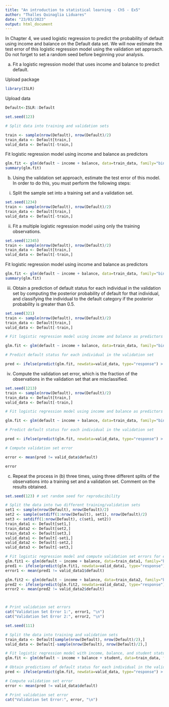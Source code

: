 ---
title: "An introduction to statistical learning - Ch5 - Ex5"
author: "Thalles Quinaglia Liduares"
date: "23/03/2023"
output: html_document
---
In Chapter 4, we used logistic regression to predict the probability of
default using income and balance on the Default data set. We will
now estimate the test error of this logistic regression model using the
validation set approach. Do not forget to set a random seed before
beginning your analysis.

(a) Fit a logistic regression model that uses income and balance to
predict default.

Upload package

```{r}
library(ISLR)
```

Upload data

```{r}
Default<-ISLR::Default
```

```{r}

set.seed(123) 

# Split data into training and validation sets

train <- sample(nrow(Default), nrow(Default)/2)
train_data <- Default[train,]
valid_data <- Default[-train,]
```

Fit logistic regression model using income and balance as predictors

```{r}

glm.fit <- glm(default ~ income + balance, data=train_data, family="binomial")
summary(glm.fit)
```

(b) Using the validation set approach, estimate the test error of this
model. In order to do this, you must perform the following steps:
i. Split the sample set into a training set and a validation set.

```{r}
set.seed(1234) 
train <- sample(nrow(Default), nrow(Default)/2)
train_data <- Default[train,]
valid_data <- Default[-train,]
```

ii. Fit a multiple logistic regression model using only the training observations.

```{r}
set.seed(12345) 
train <- sample(nrow(Default), nrow(Default)/2)
train_data <- Default[train,]
valid_data <- Default[-train,]
```
Fit logistic regression model using income and balance as predictors
```{r}
glm.fit <- glm(default ~ income + balance, data=train_data, family="binomial")
summary(glm.fit)
```

iii. Obtain a prediction of default status for each individual in
the validation set by computing the posterior probability of
default for that individual, and classifying the individual to
the default category if the posterior probability is greater
than 0.5.

```{r}
set.seed(321) 
train <- sample(nrow(Default), nrow(Default)/2)
train_data <- Default[train,]
valid_data <- Default[-train,]

# Fit logistic regression model using income and balance as predictors

glm.fit <- glm(default ~ income + balance, data=train_data, family="binomial")

# Predict default status for each individual in the validation set

pred <- ifelse(predict(glm.fit, newdata=valid_data, type="response") > 0.5, "Yes", "No")
```

iv. Compute the validation set error, which is the fraction of
the observations in the validation set that are misclassified.

```{r}

set.seed(1213) 
train <- sample(nrow(Default), nrow(Default)/2)
train_data <- Default[train,]
valid_data <- Default[-train,]

# Fit logistic regression model using income and balance as predictors

glm.fit <- glm(default ~ income + balance, data=train_data, family="binomial")

# Predict default status for each individual in the validation set

pred <- ifelse(predict(glm.fit, newdata=valid_data, type="response") > 0.5, "Yes", "No")

# Compute validation set error

error <- mean(pred != valid_data$default)

error
```
(c) Repeat the process in (b) three times, using three different splits
of the observations into a training set and a validation set. Comment on the results obtained.

```{r}
set.seed(123) # set random seed for reproducibility

# Split the data into two different training/validation sets
set1 <- sample(nrow(Default), nrow(Default)/2)
set2 <- sample(setdiff(1:nrow(Default), set1), nrow(Default)/2)
set3 <- setdiff(1:nrow(Default), c(set1, set2))
train_data1 <- Default[set1,]
train_data2 <- Default[set2,]
train_data3 <- Default[set3,]
valid_data1 <- Default[-set1,]
valid_data2 <- Default[-set2,]
valid_data3 <- Default[-set3,]

# Fit logistic regression model and compute validation set errors for each split
glm.fit1 <- glm(default ~ income + balance, data=train_data1, family="binomial")
pred1 <- ifelse(predict(glm.fit1, newdata=valid_data1, type="response") > 0.5, "Yes", "No")
error1 <- mean(pred1 != valid_data1$default)

glm.fit2 <- glm(default ~ income + balance, data=train_data2, family="binomial")
pred2 <- ifelse(predict(glm.fit2, newdata=valid_data2, type="response") > 0.5, "Yes", "No")
error2 <- mean(pred2 != valid_data2$default)



# Print validation set errors
cat("Validation Set Error 1:", error1, "\n")
cat("Validation Set Error 2:", error2, "\n")

```
```{r}
set.seed(111)

# Split the data into training and validation sets
train_data <- Default[sample(nrow(Default), nrow(Default)/2),]
valid_data <- Default[-sample(nrow(Default), nrow(Default)/2),]

# Fit logistic regression model with income, balance, and student status as predictors
glm.fit <- glm(default ~ income + balance + student, data=train_data, family="binomial")

# Obtain predictions of default status for each individual in the validation set
pred <- ifelse(predict(glm.fit, newdata=valid_data, type="response") > 0.5, "Yes", "No")

# Compute validation set error
error <- mean(pred != valid_data$default)

# Print validation set error
cat("Validation Set Error:", error, "\n")
```

